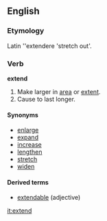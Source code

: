 ==English==
===Etymology===
Latin ''extendere 'stretch out'.

===Verb===
'''extend'''
#Make larger in [[area]] or [[extent]].
#Cause to last longer.

====Synonyms====
*[[enlarge]]
*[[expand]]
*[[increase]]
*[[lengthen]]
*[[stretch]]
*[[widen]]

====Derived terms====
*[[extendable]] (adjective)

[[it:extend]]